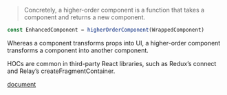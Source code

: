
> Concretely, a higher-order component is a function that takes a component and returns a new component.

  
```js
const EnhancedComponent = higherOrderComponent(WrappedComponent)
```

Whereas a component transforms props into UI, a higher-order component transforms a component into another component.

HOCs are common in third-party React libraries, such as Redux’s connect and Relay’s createFragmentContainer.

[document](https://reactjs.org/docs/higher-order-components.html#use-hocs-for-cross-cutting-concerns)
